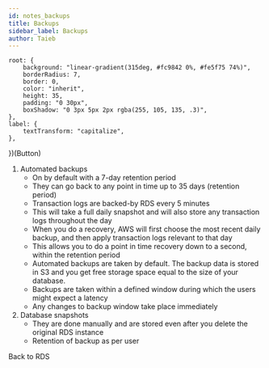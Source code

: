 ```yaml
---
id: notes_backups
title: Backups
sidebar_label: Backups
author: Taieb
---
```



	root: {
		background: "linear-gradient(315deg, #fc9842 0%, #fe5f75 74%)",
		borderRadius: 7,
		border: 0,
		color: "inherit",
		height: 35,
		padding: "0 30px",
		boxShadow: "0 3px 5px 2px rgba(255, 105, 135, .3)",
	},
	label: {
		textTransform: "capitalize",
	},
})(Button)


1. Automated backups
    - On by default with a 7-day retention period
    - They can go back to any point in time up to 35 days (retention period)
    - Transaction logs are backed-by RDS every 5 minutes
    - This will take a full daily snapshot and will also store any transaction logs throughout the day
    - When you do a recovery, AWS will first choose the most recent daily backup, and then apply transaction logs relevant to that day
    - This allows you to do a point in time recovery down to a second, within the retention period
    - Automated backups are taken by default. The backup data is stored in S3 and you get free storage space equal to the size of your database.
    - Backups are taken within a defined window during which the users might expect a latency
    - Any changes to backup window take place immediately
2. Database snapshots
    - They are done manually and are stored even after you delete the original RDS instance
    - Retention of backup as per user





<StyledButton href="/docs/notes_rds">Back to RDS</StyledButton>
